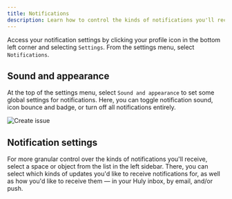 ```yaml
---
title: Notifications
description: Learn how to control the kinds of notifications you'll receive from Huly.
---
```



Access your notification settings by clicking your profile icon in the bottom left corner and selecting `Settings`. From the settings menu, select `Notifications`.

## Sound and appearance

At the top of the settings menu, select `Sound and appearance` to set some global settings for notifications. Here, you can toggle notification sound, icon bounce and badge, or turn off all notifications entirely.

<Image 
src={notificationSettings} 
alt='Create issue' 
inferSize
quality='max'
/>

## Notification settings

For more granular control over the kinds of notifications you'll receive, select a space or object from the list in the left sidebar. There, you can select which kinds of updates you'd like to receive notifications for, as well as how you'd like to receive them — in your Huly inbox, by email, and/or push.